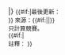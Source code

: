 |}
<small>{{#if:{{{u|}}}|最後更新：{{{u}}}<br />}}<!--
-->來源：{{#if:{{{s|}}}|{{{s}}}|{{Fact|date={{{date|}}}}}}}<br />只計算競賽。<br /><!--
-->{{#if:{{{n|}}}|<br />註釋：{{{n}}} }}</small><!--

--><noinclude>{{template doc}}</noinclude>